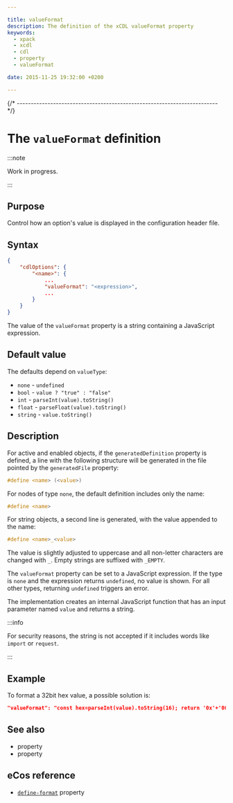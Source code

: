 ```yaml
---

title: valueFormat
description: The definition of the xCDL valueFormat property
keywords:
  - xpack
  - xcdl
  - cdl
  - property
  - valueFormat

date: 2015-11-25 19:32:00 +0200

---
```



{/* ------------------------------------------------------------------------ */}

# The `valueFormat` definition

:::note

Work in progress.

:::

## Purpose

Control how an option's value is displayed in the configuration header file.

## Syntax

```json {5}
{
    "cdlOptions": {
        "<name>": {
            ...
            "valueFormat": "<expression>",
            ...
        }
    }
}
```

The value of the `valueFormat` property is a string containing a JavaScript expression.

## Default value

The defaults depend on `valueType`:

- `none` - `undefined`
- `bool` - `value ? "true" : "false"`
- `int` - `parseInt(value).toString()`
- `float` - `parseFloat(value).toString()`
- `string` - `value.toString()`

## Description

For active and enabled objects, if the `generatedDefinition` property is defined, a line with the following structure will be generated in the file pointed by the `generatedFile` property:

```c
#define <name> (<value>)
```

For nodes of type `none`, the default definition includes only the name:

```c
#define <name>
```

For string objects, a second line is generated, with the value appended to the name:

```c
#define <name>_<value>
```

The value is slightly adjusted to uppercase and all non-letter characters are changed with `_`. Empty strings are suffixed with `_EMPTY`.

The `valueFormat` property can be set to a JavaScript expression. If the type is `none` and the expression returns `undefined`, no value is shown. For all other types, returning `undefined` triggers an error.

The implementation creates an internal JavaScript function that has an input parameter named `value` and returns a string.

:::info

For security reasons, the string is not accepted if it includes words like `import` or `request`.

:::

## Example

To format a 32bit hex value, a possible solution is:

```json
"valueFormat": "const hex=parseInt(value).toString(16); return '0x'+'00000000'.substr(0, 8 - hex.length) + hex.toUpperCase()"
```

## See also

- <MetadataPropertyLink name="generatedDefinition" /> property
- <MetadataPropertyLink name="valueType" /> property

## eCos reference

- [`define-format`](https://ecos.sourceware.org/docs-latest/cdl-guide/ref.define-format.html) property
